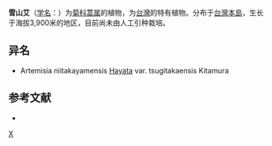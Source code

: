 {{Speciesbox 
| taxon = Artemisia tsugitakaensis
| authority = (Kitam.) Ling et Y. R. Ling in Bull.
}}
'''雪山艾'''（[[学名|学名]]：{{lang|la|''Artemisia tsugitakaensis''}}）为[[菊科|菊科]][[蒿属|蒿属]]的植物，为[[台灣|台灣]]的特有植物。分布于[[台灣島|台灣本島]]，生长于海拔3,900米的地区，目前尚未由人工引种栽培。

== 异名 ==
* Artemisia niitakayamensis [[早田文藏|Hayata]] var. tsugitakaensis Kitamura

== 参考文献 ==
<div class="references-small">
* {{cite web| url =http://www.bioinfo.cn/db05/KmzwSpecies.php?action=view&id=3245| title =雪山艾| work =《中国高等植物数据库全库》| publisher =中国科学院微生物研究所| author =昆明植物研究所| accessdate =2009-02-24| deadurl =yes| archiveurl =https://web.archive.org/web/20160305062353/http://www.bioinfo.cn/db05/KmzwSpecies.php?action=view&id=3245| archivedate =2016-03-05}}
</div>
{{Taxonbar|from=Q15226456}}

[[Category:蒿属|X]]


{{植物小作品}}